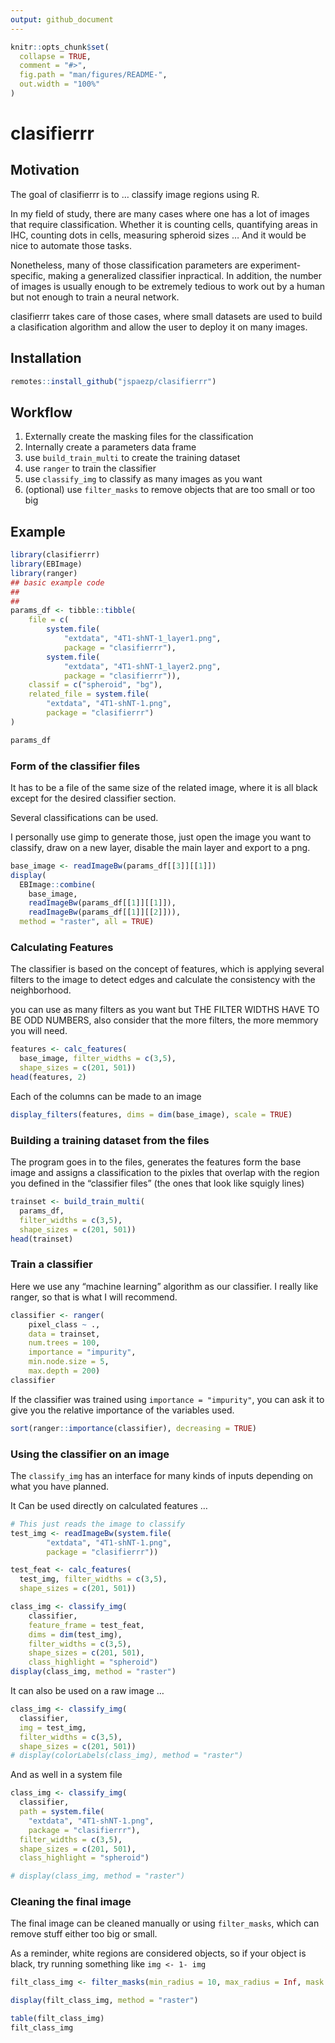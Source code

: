 ```yaml
---
output: github_document
---
```


<!-- README.md is generated from README.Rmd. Please edit that file -->

```r
knitr::opts_chunk$set(
  collapse = TRUE,
  comment = "#>",
  fig.path = "man/figures/README-",
  out.width = "100%"
)
```

# clasifierrr

<!-- badges: start -->
<!-- badges: end -->

## Motivation

The goal of clasifierrr is to ... classify image regions using R.

In my field of study, there are many cases where one has a lot of images that
require classification. Whether it is counting cells, quantifying areas in IHC, 
counting dots in cells, measuring spheroid sizes ... And it would be nice to 
automate those tasks.

Nonetheless, many of those classification parameters are experiment-specific,
making a generalized classifier inpractical. In addition, the number of images
is usually enough to be extremely tedious to work out by a human but not enough
to train a neural network.

clasifierrr takes care of those cases, where small datasets are used to build
a clasification algorithm and allow the user to deploy it on many images.


## Installation

``` r
remotes::install_github("jspaezp/clasifierrr")
```

## Workflow

1. Externally create the masking files for the classification
1. Internally create a parameters data frame
1. use `build_train_multi` to create the training dataset
1. use `ranger` to train the classifier
1. use `classify_img` to classify as many images as you want
1. (optional) use `filter_masks` to remove objects that are too small or too big

## Example

```r
library(clasifierrr)
library(EBImage)
library(ranger)
## basic example code
## 
## 
params_df <- tibble::tibble(
    file = c(
        system.file(
            "extdata", "4T1-shNT-1_layer1.png",
            package = "clasifierrr"),
        system.file(
            "extdata", "4T1-shNT-1_layer2.png",
            package = "clasifierrr")),
    classif = c("spheroid", "bg"),
    related_file = system.file(
        "extdata", "4T1-shNT-1.png",
        package = "clasifierrr")
)

params_df
```

### Form of the classifier files

It has to be a file of the same size of the related image, where it is all black
except for the desired classifier section.

Several classifications can be used.

I personally use gimp to generate those, just open the image you want to 
classify, draw on a new layer, disable the main layer and export to a png.

```r
base_image <- readImageBw(params_df[[3]][[1]])
display(
  EBImage::combine(
    base_image,
    readImageBw(params_df[[1]][[1]]),
    readImageBw(params_df[[1]][[2]])),
  method = "raster", all = TRUE)

```


### Calculating Features

The classifier is based on the concept of features, which is applying several
filters to the image to detect edges and calculate the consistency with the
neighborhood.

you can use as many filters as you want but
THE FILTER WIDTHS HAVE TO BE ODD NUMBERS, also consider that the more filters,
the more memmory you will need.

```r
features <- calc_features(
  base_image, filter_widths = c(3,5),
  shape_sizes = c(201, 501))
head(features, 2)
```


Each of the columns can be made to an image

```r
display_filters(features, dims = dim(base_image), scale = TRUE)
```

### Building a training dataset from the files

The program goes in to the files, generates the features form the base image
and assigns a classification to the pixles that overlap with the region you
defined in the "classifier files" (the ones that look like squigly lines)

```r
trainset <- build_train_multi(
  params_df, 
  filter_widths = c(3,5),
  shape_sizes = c(201, 501))
head(trainset)
```

### Train a classifier

Here we use any "machine learning" algorithm as our classifier.
I really like ranger, so that is what I will recommend.

```r
classifier <- ranger(
    pixel_class ~ .,
    data = trainset, 
    num.trees = 100, 
    importance = "impurity", 
    min.node.size = 5, 
    max.depth = 200)
classifier

```

If the classifier was trained using `importance = "impurity"`, you can ask it
to give you the relative importance of the variables used.

```r
sort(ranger::importance(classifier), decreasing = TRUE)
```

### Using the classifier on an image

The `classify_img` has an interface for many kinds of inputs depending on what
you have planned.

It Can be used directly on calculated features ...

```r
# This just reads the image to classify
test_img <- readImageBw(system.file(
        "extdata", "4T1-shNT-1.png",
        package = "clasifierrr"))

test_feat <- calc_features(
  test_img, filter_widths = c(3,5),
  shape_sizes = c(201, 501))

class_img <- classify_img(
    classifier, 
    feature_frame = test_feat, 
    dims = dim(test_img), 
    filter_widths = c(3,5),
    shape_sizes = c(201, 501),
    class_highlight = "spheroid")
display(class_img, method = "raster")
```

It can also be used on a raw image ...

```r
class_img <- classify_img(
  classifier, 
  img = test_img, 
  filter_widths = c(3,5), 
  shape_sizes = c(201, 501))
# display(colorLabels(class_img), method = "raster")
```

And as well in a system file

```r
class_img <- classify_img(
  classifier,
  path = system.file(
    "extdata", "4T1-shNT-1.png",
    package = "clasifierrr"),
  filter_widths = c(3,5), 
  shape_sizes = c(201, 501),
  class_highlight = "spheroid")

# display(class_img, method = "raster")
```

### Cleaning the final image

The final image can be cleaned manually or using `filter_masks`,
which can remove stuff either too big or small.

As a reminder, white regions are considered objects, so if your object is black,
try running something like `img <- 1- img`

```r
filt_class_img <- filter_masks(min_radius = 10, max_radius = Inf, mask = class_img)

display(filt_class_img, method = "raster")
```



```r
table(filt_class_img)
filt_class_img
```

